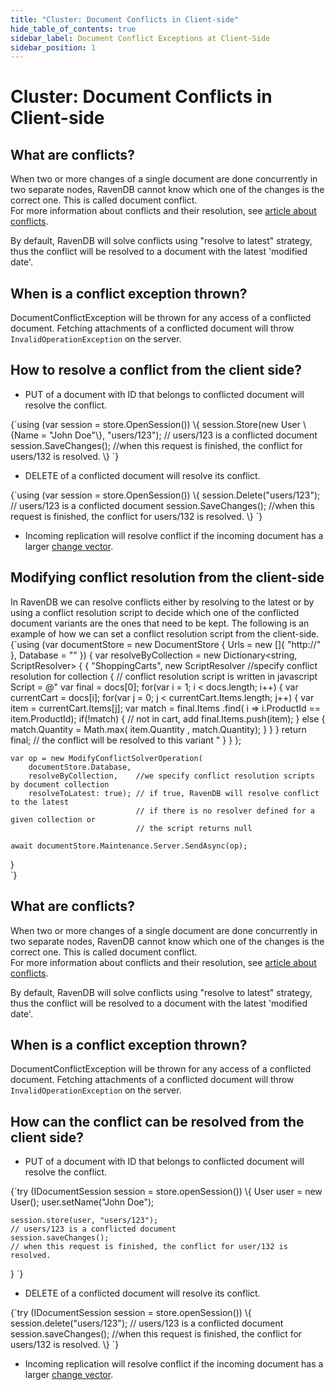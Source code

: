 ```yaml
---
title: "Cluster: Document Conflicts in Client-side"
hide_table_of_contents: true
sidebar_label: Document Conflict Exceptions at Client-Side
sidebar_position: 1
---
```





# Cluster: Document Conflicts in Client-side
<LanguageSwitcher supportedLanguages={supportedLanguages} />
<LanguageContent language="csharp">

  
## What are conflicts?
When two or more changes of a single document are done concurrently in two separate nodes, 
RavenDB cannot know which one of the changes is the correct one. This is called document conflict.  
For more information about conflicts and their resolution, see [article about conflicts](../../server/clustering/replication/replication-conflicts.mdx).  

<Admonition type="note" title="">
By default, RavenDB will solve conflicts using "resolve to latest" strategy, thus the conflict will be resolved to a document with the latest 'modified date'.
</Admonition>
  
## When is a conflict exception thrown?
DocumentConflictException will be thrown for any access of a conflicted document.
Fetching attachments of a conflicted document will throw `InvalidOperationException` on the server.

## How to resolve a conflict from the client side?
 * PUT of a document with ID that belongs to conflicted document will resolve the conflict.

<TabItem value="PUT_Sample" label="PUT_Sample">
<CodeBlock language="csharp">
{`using (var session = store.OpenSession())
\{
    session.Store(new User \{Name = "John Doe"\}, "users/123"); // users/123 is a conflicted document
    session.SaveChanges(); //when this request is finished, the conflict for users/132 is resolved.
\}
`}
</CodeBlock>
</TabItem>

 * DELETE of a conflicted document will resolve its conflict.  

<TabItem value="DELETE_Sample" label="DELETE_Sample">
<CodeBlock language="csharp">
{`using (var session = store.OpenSession())
\{
    session.Delete("users/123"); // users/123 is a conflicted document
    session.SaveChanges(); //when this request is finished, the conflict for users/132 is resolved.
\}                
`}
</CodeBlock>
</TabItem>

 * Incoming replication will resolve conflict if the incoming document has a larger [change vector](../../server/clustering/replication/change-vector.mdx).

## Modifying conflict resolution from the client-side
In RavenDB we can resolve conflicts either by resolving to the latest or by using a conflict resolution script to decide which one of the conflicted document variants are the ones that need to be kept. The following is an example of how we can set a conflict resolution script from the client-side.
<TabItem value="Modify_conflict_resolution_sample" label="Modify_conflict_resolution_sample">
<CodeBlock language="csharp">
{`using (var documentStore = new DocumentStore
\{
    Urls = new []\{ "http://<url of a database>" \},
    Database = "<database name>"
\})
\{
    var resolveByCollection = new Dictionary<string, ScriptResolver>
    \{
        \{
            "ShoppingCarts", new ScriptResolver //specify conflict resolution for collection
            \{
                // conflict resolution script is written in javascript
                Script = @"
                var final = docs[0];
                for(var i = 1; i < docs.length; i++)
                \{
                    var currentCart = docs[i];
                    for(var j = 0; j < currentCart.Items.length; j++)
                    \{
                        var item = currentCart.Items[j];
                        var match = final.Items
                                         .find( i => i.ProductId == item.ProductId);
                        if(!match)
                        \{
                            // not in cart, add
                            final.Items.push(item);
                        \}
                        else
                        \{
                            match.Quantity = Math.max(
                                        item.Quantity ,
                                        match.Quantity);
                        \}
                    \}
                \}
                return final; // the conflict will be resolved to this variant
                "
            \}
        \}
    \};

    var op = new ModifyConflictSolverOperation(
        documentStore.Database,
        resolveByCollection,    //we specify conflict resolution scripts by document collection 
        resolveToLatest: true); // if true, RavenDB will resolve conflict to the latest
                                // if there is no resolver defined for a given collection or
                                // the script returns null

    await documentStore.Maintenance.Server.SendAsync(op);
\}                
`}
</CodeBlock>
</TabItem>

</LanguageContent>
<LanguageContent language="java">

  
## What are conflicts?
When two or more changes of a single document are done concurrently in two separate nodes, 
RavenDB cannot know which one of the changes is the correct one. This is called document conflict.  
For more information about conflicts and their resolution, see [article about conflicts](../../server/clustering/replication/replication-conflicts.mdx).  

<Admonition type="note" title="">
By default, RavenDB will solve conflicts using "resolve to latest" strategy, thus the conflict will be resolved to a document with the latest 'modified date'.
</Admonition>
  
## When is a conflict exception thrown?
DocumentConflictException will be thrown for any access of a conflicted document.
Fetching attachments of a conflicted document will throw `InvalidOperationException` on the server.

## How can the conflict can be resolved from the client side?
 * PUT of a document with ID that belongs to conflicted document will resolve the conflict.

<TabItem value="PUT_Sample" label="PUT_Sample">
<CodeBlock language="java">
{`try (IDocumentSession session = store.openSession()) \{
    User user = new User();
    user.setName("John Doe");

    session.store(user, "users/123");
    // users/123 is a conflicted document
    session.saveChanges();
    // when this request is finished, the conflict for user/132 is resolved.
\}
`}
</CodeBlock>
</TabItem>

 * DELETE of a conflicted document will resolve its conflict.  

<TabItem value="DELETE_Sample" label="DELETE_Sample">
<CodeBlock language="java">
{`try (IDocumentSession session = store.openSession()) \{
    session.delete("users/123"); // users/123 is a conflicted document
    session.saveChanges(); //when this request is finished, the conflict for users/132 is resolved.
\}
`}
</CodeBlock>
</TabItem>

 * Incoming replication will resolve conflict if the incoming document has a larger [change vector](../../server/clustering/change-vector.mdx).

</LanguageContent>

<!---

-->